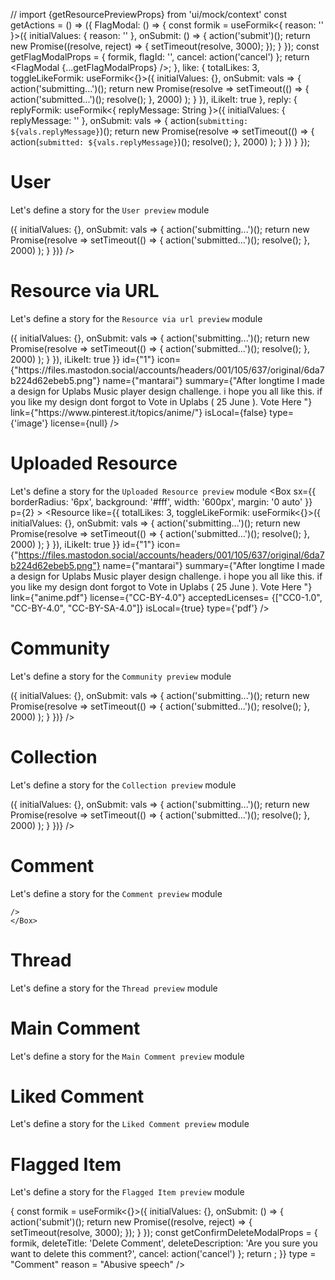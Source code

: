 // import {getResourcePreviewProps} from 'ui/mock/context'
const getActions = () => ({
  FlagModal: () => {
    const formik = useFormik<{ reason: '' }>({
      initialValues: {
        reason: ''
      },
      onSubmit: () => {
        action('submit')();
        return new Promise((resolve, reject) => {
          setTimeout(resolve, 3000);
        });
      }
    });
    const getFlagModalProps = {
      formik,
      flagId: '',
      cancel: action('cancel')
    };
    return <FlagModal {...getFlagModalProps} />;
  },
  like: {
    totalLikes: 3,
    toggleLikeFormik: useFormik<{}>({
      initialValues: {},
      onSubmit: vals => {
        action('submitting...')();
        return new Promise(resolve =>
          setTimeout(() => {
            action('submitted...')();
            resolve();
          }, 2000)
        );
      }
    }),
    iLikeIt: true
  },
  reply: {
    replyFormik: useFormik<{ replyMessage: String }>({
      initialValues: { replyMessage: '' },
      onSubmit: vals => {
        action(`submitting: ${vals.replyMessage}`)();
        return new Promise(resolve =>
          setTimeout(() => {
            action(`submitted: ${vals.replyMessage}`)();
            resolve();
          }, 2000)
        );
      }
    })
  }
});

<Meta title="Modules|Main Previews"/>

# User
Let's define a story for the `User preview` module

<Preview>
  <Story name="User preview module">
     <Box
        sx={{
          borderRadius: '6px',
          background: '#fff',
          width: '600px',
          margin: '0 auto'
        }}
        p={2}
      >
    <User 
      image={"https://pbs.twimg.com/profile_images/1161428802091802627/O49Ggs-7_400x400.jpg"}
      name={"˗ˏˋ Doug Belshaw ˎˊ˗ 🇪🇺 ☠️ ✊" }
      username={"dajbelshaw@team.moodle.net"}
      bio={"Open Educational Thinkerer. Product Manager @MoodleNet & Co-op founder @WeAreOpenCoop. Aspiring Mountain Leader. Previously: @Mozilla @Jisc teacher"}
      isFollowing={true}
       toggleFollowFormik = {useFormik<{}>({
          initialValues: {},
          onSubmit: vals => {
            action('submitting...')();
            return new Promise(resolve =>
              setTimeout(() => {
                action('submitted...')();
                resolve();
              }, 2000)
            );
          }
        })}
    />
    </Box>
  </Story>
</Preview>


# Resource via URL
Let's define a story for the `Resource via url preview` module

<Preview>
  <Story name="Resource via url preview module">
     <Box
        sx={{
          borderRadius: '6px',
          background: '#fff',
          width: '600px',
          margin: '0 auto'
        }}
        p={2}
      >
    <Resource
        like={{
    totalLikes: 3,
    toggleLikeFormik: useFormik<{}>({
      initialValues: {},
      onSubmit: vals => {
        action('submitting...')();
        return new Promise(resolve =>
          setTimeout(() => {
            action('submitted...')();
            resolve();
          }, 2000)
        );
      }
    }),
    iLikeIt: true
  }}
        id={"1"}
        icon={"https://files.mastodon.social/accounts/headers/001/105/637/original/6da7b224d62ebeb5.png"}
        name={"mantarai"}
        summary={"After longtime I made a design for Uplabs Music player design challenge. i hope you all like this. if you like my design dont forgot to Vote in Uplabs ( 25 June ). Vote Here "}
        link={"https://www.pinterest.it/topics/anime/"}
        isLocal={false}
        type={'image'}
        license={null}
    />
    </Box>
  </Story>
</Preview>

# Uploaded Resource
Let's define a story for the `Uploaded Resource preview` module
<Preview>
  <Story name="Uploaded Resource preview module">
     <Box
        sx={{
          borderRadius: '6px',
          background: '#fff',
          width: '600px',
          margin: '0 auto'
        }}
        p={2}
      >
    <Resource
      like={{
    totalLikes: 3,
    toggleLikeFormik: useFormik<{}>({
      initialValues: {},
      onSubmit: vals => {
        action('submitting...')();
        return new Promise(resolve =>
          setTimeout(() => {
            action('submitted...')();
            resolve();
          }, 2000)
        );
      }
    }),
    iLikeIt: true
  }}
        id={"1"}
        icon={"https://files.mastodon.social/accounts/headers/001/105/637/original/6da7b224d62ebeb5.png"}
        name={"mantarai"}
        summary={"After longtime I made a design for Uplabs Music player design challenge. i hope you all like this. if you like my design dont forgot to Vote in Uplabs ( 25 June ). Vote Here "}
        link={"anime.pdf"}
        license={"CC-BY-4.0"}
        acceptedLicenses= {["CC0-1.0", "CC-BY-4.0", "CC-BY-SA-4.0"]}
        isLocal={true}
        type={'pdf'}
    />
    </Box>
  </Story>
</Preview>

# Community
Let's define a story for the `Community preview` module

<Preview>
  <Story name="Community preview module">
     <Box
        sx={{
          borderRadius: '6px',
          background: '#fff',
          width: '600px',
          margin: '0 auto'
        }}
        p={2}
      >
    <Community
        id={"1"}
        icon={"https://files.mastodon.social/accounts/headers/001/105/637/original/6da7b224d62ebeb5.png"}
        name={"mantarai"}
        summary={"After longtime I made a design for Uplabs Music player design challenge. i hope you all like this. if you like my design dont forgot to Vote in Uplabs ( 25 June ). Vote Here "}
        followersCount={12}
        collectionsCount={6}
        followed={true}
        threadsCount={3}
        link={{url: "/", external: true}}
        toggleJoinFormik = {useFormik<{}>({
          initialValues: {},
          onSubmit: vals => {
            action('submitting...')();
            return new Promise(resolve =>
              setTimeout(() => {
                action('submitted...')();
                resolve();
              }, 2000)
            );
          }
        })}
    />
    </Box>
  </Story>
</Preview>

# Collection
Let's define a story for the `Collection preview` module

<Preview>
  <Story name="Collection preview module">
     <Box
        sx={{
          borderRadius: '6px',
          background: '#fff',
          width: '600px',
          margin: '0 auto'
        }}
        p={2}
      >
    <Collection
        link={{url: "/", external: true}}
        id={"1"}
        icon={"https://files.mastodon.social/accounts/headers/001/105/637/original/6da7b224d62ebeb5.png"}
        name={"mantarai"}
        summary={"After longtime I made a design for Uplabs Music player design challenge. i hope you all like this. if you like my design dont forgot to Vote in Uplabs ( 25 June ). Vote Here "}
        totalResources={12}
        toggleFollowFormik = {useFormik<{}>({
          initialValues: {},
          onSubmit: vals => {
            action('submitting...')();
            return new Promise(resolve =>
              setTimeout(() => {
                action('submitted...')();
                resolve();
              }, 2000)
            );
          }
        })}
    />
    </Box>
  </Story>
</Preview>

# Comment
Let's define a story for the `Comment preview` module

<Preview>
  <Story name="Comment preview module">
     <Box
        sx={{
          borderRadius: '6px',
          background: '#fff',
          width: '600px',
          margin: '0 auto'
        }}
        p={2}
      >
    <Comment
        {...getActions()}
        url={"/"}
        content={"After longtime I made a design for Uplabs Music player design challenge. i hope you all like this. if you like my design dont forgot to Vote in Uplabs ( 25 June ). Vote Here "}
        
    />
    </Box>
  </Story>
</Preview>

# Thread
Let's define a story for the `Thread preview` module

<Preview>
  <Story name="Thread preview module">
     <Box
        sx={{
          borderRadius: '6px',
          background: '#fff',
          width: '600px',
          margin: '0 auto'
        }}
        p={2}
      >
    <Thread
        link="/"
        title="What do the avatars in the topic list mean?"
        content={"After longtime I made a design for Uplabs Music player design challenge. i hope you all like this. if you like my design dont forgot to Vote in Uplabs ( 25 June ). Vote Here "}
        createdAt={"2019-11-09"}
        totalReplies={"24"}
        totalLikes={"17"}
        members={["https://files.mastodon.social/accounts/headers/001/105/637/original/6da7b224d62ebeb5.png", "https://files.mastodon.social/accounts/headers/001/105/637/original/6da7b224d62ebeb5.png", "https://files.mastodon.social/accounts/headers/001/105/637/original/6da7b224d62ebeb5.png"]}
    />
    </Box>
  </Story>
</Preview>


# Main Comment
Let's define a story for the `Main Comment preview` module

<Preview>
  <Story name="Main Comment preview module">
     <Box
        sx={{
          borderRadius: '6px',
          background: '#fff',
          width: '600px',
          margin: '0 auto'
        }}
        p={2}
      >
    <MainComment
      {...getActions()}
      content={"After longtime I made a design for Uplabs Music player design challenge. i hope you all like this. if you like my design dont forgot to Vote in Uplabs ( 25 June ). Vote Here "}      
    />
    </Box>
  </Story>
</Preview>

# Liked Comment
Let's define a story for the `Liked Comment preview` module

<Preview>
  <Story name="Liked Comment preview module">
     <Box
        sx={{
          borderRadius: '6px',
          background: '#fff',
          width: '600px',
          margin: '0 auto'
        }}
        p={2}
      >
    <LikedComment
      {...getActions()}
      actor={{icon: 'https://picsum.photos/80/80',
        link: '1',
        name: 'Ivan'}}
      createdAt='2018-11-11'
      communityName="test"
      communityLink="1"
      content={"After longtime I made a design for Uplabs Music player design challenge. i hope you all like this. if you like my design dont forgot to Vote in Uplabs ( 25 June ). Vote Here "}      
    />
    </Box>
  </Story>
</Preview> 

# Flagged Item
Let's define a story for the `Flagged Item preview` module

<Preview>
  <Story name="Flagged Item preview module">
     <Box
        sx={{
          borderRadius: '6px',
          background: '#fff',
          width: '600px',
          margin: '0 auto'
        }}
        p={2}
      >
    <FlaggedItem
        ConfirmDeleteModal= {({ done }) => {
          const formik = useFormik<{}>({
          initialValues: {},
            onSubmit: () => {
              action('submit')();
              return new Promise((resolve, reject) => {
                setTimeout(resolve, 3000);
              });
            }
          });
          const getConfirmDeleteModalProps = {
            formik,
            deleteTitle: 'Delete Comment',
            deleteDescription: 'Are you sure you want to delete this comment?',
            cancel: action('cancel')
          };
          return <ConfirmDeleteModal {...getConfirmDeleteModalProps} />;
        }}
        type = "Comment"
        reason = "Abusive speech"
    />
    </Box>
  </Story>
</Preview> 